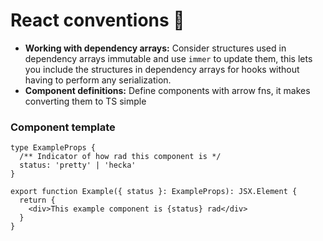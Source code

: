 # React conventions 📝

- **Working with dependency arrays:** Consider structures used in dependency
  arrays immutable and use `immer` to update them, this lets you include the
  structures in dependency arrays for hooks without having to perform any
  serialization.
- **Component definitions:** Define components with arrow fns, it makes
  converting them to TS simple

### Component template

```tsx
type ExampleProps {
  /** Indicator of how rad this component is */
  status: 'pretty' | 'hecka'
}

export function Example({ status }: ExampleProps): JSX.Element {
  return {
    <div>This example component is {status} rad</div>
  }
}
```

